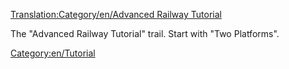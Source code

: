 [[Translation:Category/en/Advanced Railway Tutorial]]


The "Advanced Railway Tutorial" trail.
Start with "Two Platforms".
[[Category:en/Tutorial]]